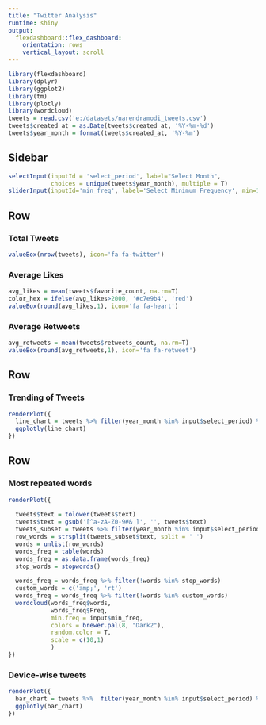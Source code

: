 ---
title: "Twitter Analysis"
runtime: shiny
output: 
  flexdashboard::flex_dashboard:
    orientation: rows
    vertical_layout: scroll
---

```{r setup, include=FALSE}
library(flexdashboard)
library(dplyr)
library(ggplot2)
library(tm)
library(plotly)
library(wordcloud)
tweets = read.csv('e:/datasets/narendramodi_tweets.csv')
tweets$created_at = as.Date(tweets$created_at, '%Y-%m-%d')
tweets$year_month = format(tweets$created_at, '%Y-%m')
```

Sidebar {.sidebar}
----------------------------------------
```{r}
selectInput(inputId = 'select_period', label="Select Month",
            choices = unique(tweets$year_month), multiple = T)
sliderInput(inputId='min_freq', label='Select Minimum Frequency', min=1, max=100, value=5)
```


Row
-----------------------------

### Total Tweets
```{r}
valueBox(nrow(tweets), icon='fa fa-twitter')
```

### Average Likes
```{r}
avg_likes = mean(tweets$favorite_count, na.rm=T)
color_hex = ifelse(avg_likes>2000, '#c7e9b4', 'red')
valueBox(round(avg_likes,1), icon='fa fa-heart')
```

### Average Retweets
```{r}
avg_retweets = mean(tweets$retweets_count, na.rm=T)
valueBox(round(avg_retweets,1), icon='fa fa-retweet')
```

Row
---------------------------------
### Trending of Tweets
```{r}

renderPlot({
  line_chart = tweets %>% filter(year_month %in% input$select_period) %>% group_by(year_month) %>% summarise(count=n()) %>% ggplot(aes(x=year_month, y=count))+ geom_line(group=1, col='steelblue')
  ggplotly(line_chart)
}) 
```


Row
----------------------------------
### Most repeated words
```{r}
renderPlot({
  
  tweets$text = tolower(tweets$text)
  tweets$text = gsub('[^a-zA-Z0-9#& ]', '', tweets$text)
  tweets_subset = tweets %>% filter(year_month %in% input$select_period)
  row_words = strsplit(tweets_subset$text, split = ' ')
  words = unlist(row_words)
  words_freq = table(words)
  words_freq = as.data.frame(words_freq)
  stop_words = stopwords()
  
  words_freq = words_freq %>% filter(!words %in% stop_words)
  custom_words = c('amp;', 'rt')
  words_freq = words_freq %>% filter(!words %in% custom_words)
  wordcloud(words_freq$words,
            words_freq$Freq,
            min.freq = input$min_freq,
            colors = brewer.pal(8, "Dark2"),
            random.color = T,
            scale = c(10,1)
            )  
})


```

### Device-wise tweets
```{r}
renderPlot({
  bar_chart = tweets %>%  filter(year_month %in% input$select_period) %>% group_by(source) %>% summarise(count=n()) %>% ggplot(aes(x=source, y=count))+geom_bar(stat = 'identity', fill='steelblue')
  ggplotly(bar_chart)  
})

```

